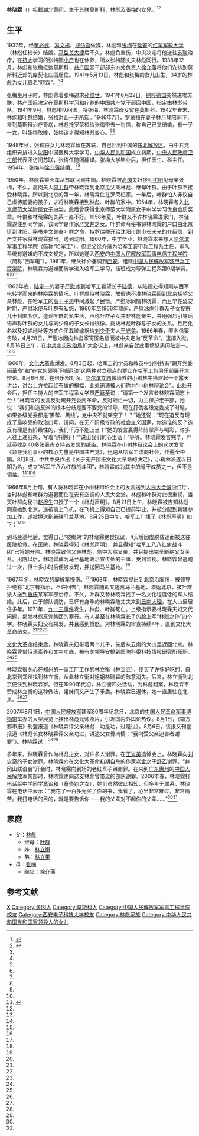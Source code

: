 '''林晓霖'''（{{bd|1941年|5月13日||}}）祖籍[[湖北|湖北]][[黄冈|黄冈]]，生于[[苏联|苏联]][[莫斯科|莫斯科]]，[[林彪|林彪]]及[[張梅|張梅]]的女兒。<ref name=ifeng>{{Cite web |url=http://news.ifeng.com/a/20141125/42568482_0.shtml |title=林彪之女林晓霖等出席湘江战役80周年纪念会，凤凰网，2014-11-25 |access-date=2014-11-27 |archive-date=2021-05-11 |archive-url=https://web.archive.org/web/20210511134133/https://news.ifeng.com/a/20141125/42568482_0.shtml |dead-url=no }}</ref><ref name=tengxun>{{Cite web |url=http://news.qq.com/a/20110426/000778.htm |title=林晓霖替父亲谢罪不赞成妹妹为林彪翻案，腾讯，2011-04-26 |access-date=2014-11-27 |archive-date=2014-12-05 |archive-url=https://web.archive.org/web/20141205034411/http://news.qq.com/a/20110426/000778.htm |dead-url=no }}</ref>

==生平==
1937年，经[[董必武|董必武]]、[[冯文彬|冯文彬]]、[[成仿吾|成仿吾]]做媒，林彪和[[张梅|张梅]]在[[延安|延安]]的[[抗大|红军军政大学]]（林彪任校长）结婚。[[平型关大捷|平型关大捷]]后不久，林彪负重伤，中央决定将他送往[[苏联|苏联]]治疗，在[[抗大|抗大]]学习的张梅因[[小产|小产]]也在休养，所以张梅随丈夫林彪同行。1938年12月，林彪和张梅抵达莫斯科，[[共产国际|共产国际]]干部部东方处负责人[[徐介藩|徐介藩]]将他们安排到莫斯科近郊的库契诺庄园居住。1941年5月13日，林彪和张梅的女儿出生，34岁的林彪为女儿取名“晓霖”。<ref name=ifeng/><ref name=tengxun/>

张梅坐月子时，林彪背着张梅追求[[孙维世|孙维世]]。1941年6月22日，[[纳粹德国|纳粹德国]]突然进攻苏联，共产国际决定在莫斯科学习和疗养的[[中国共产党|中国共产党]]干部回中国，指定由林彪带队。1941年9月，林彪带队回国，将张梅、林晓霖母女留在莫斯科。1942年春末，林彪和[[叶群|叶群]]结婚，张梅对此一无所知。1946年7月，[[罗荣桓|罗荣桓]]在妻子[[林月琴|林月琴]]陪同下，来到莫斯科治疗肾病，林彪托罗荣桓给张梅带去一封信，称自己已又结婚，有一子一女，叫张梅改嫁，张梅这才得知林彪变心。<ref name=ifeng/><ref name=tengxun/>

1948年秋，张梅将女儿林晓霖留在苏联，自己回到中国的[[东北解放区|东北解放区]]，由中共党组织安排进入[[沈阳|沈阳]]中国医科大学学习。[[中华人民共和国|中华人民共和国]]成立初期，[[中央人民政府卫生部|中央人民政府卫生部]]代表团访问苏联，张梅任随团翻译。张梅大学毕业后，担任医生、科主任。1954年，张梅与[[徐介藩|徐介藩]]结婚。<ref name=ifeng/><ref name=tengxun/>

1950年，林晓霖乘火车从苏联回到中国。林晓霖被[[高岗|高岗]]夫妇接到[[沈阳|沈阳]]见母亲张梅，不久，高岗夫人[[李力群|李力群]]带林晓霖到北京见父亲林彪、继母叶群。由于叶群不接受林晓霖，所以到北京的第一年，林晓霖住在罗荣桓家。一年后，叶群怕人非议自己虐待前妻的孩子，才将林晓霖接到林彪、叶群的家中。1954年，林晓霖考入[[北京师范大学附属女子中学|北京师范大学附属女子中学]]，此后曾获得北京师范大学附属女子中学学习优良金质奖章。叶群和林晓霖的关系一直不好。1958年夏，叶群又不许林晓霖进家门，林晓霖遂住到同学家，该同学是作家[[严文井|严文井]]之女。叶群命令秘书将林晓霖的户口由北京迁到[[沈阳|沈阳]]，秘书[[李文普|李文普]]奉叶群之命，持[[罗瑞卿|罗瑞卿]]开给沈阳市副市长[[宋光|宋光]]的介绍信，到严文井家将林晓霖接出，送到沈阳。1960年，中学毕业，林晓霖本来想入[[哈尔滨军事工程学院|哈尔滨军事工程学院]]（简称“哈军工”），但继父徐介藩为哈军工装甲兵工程系主任，军队系统有避嫌的不成文规定，所以她遂入[[西安|西安]]的[[中国人民解放军军事电信工程学院|中国人民解放军军事电信工程学院]]（简称“西军电”）。1961年，继父徐介藩调到[[西安|西安]]，组建[[中国人民解放军装甲兵工程学院|中国人民解放军装甲兵工程学院]]，林晓霖为避嫌而转学进入哈军工学习，插班成为导弹工程系第9期学员。<ref name=ifeng/><ref name=tengxun/><ref name=fuqin>{{Cite web |url=http://news.qq.com/a/20101104/000697.htm |title=林晓霖：我的父亲是林彪，腾讯，2010-11-04 |access-date=2014-11-27 |archive-date=2019-06-17 |archive-url=https://web.archive.org/web/20190617124242/https://news.qq.com/a/20101104/000697.htm |dead-url=no }}</ref>

1962年底，[[陆定一|陆定一]]的妻子[[严慰冰|严慰冰]]到哈军工看望长子[[陆德|陆德]]，从陆德处得知刚从西军电转学而来的林晓霖的情况。叶群虐待林晓霖，放假也不准林晓霖回到北京探望父亲林彪，在哈军工的[[高干子弟|高干子弟]]中间激起了民愤。严慰冰同情林晓霖，而且早在延安时期，严慰冰便与叶群有私怨，1960年至1966年期间，严慰冰向[[叶群|叶群]]及子女投寄几十封匿名信，造谣叶群的私生活，声称叶群子女并非林彪亲生，并用强烈引导话语声称叶群的女儿与刘少奇的子女长得很像。挑拨林彪叶群与子女的关系。且用化名以及投递地址等方式企图栽赃嫁祸给[[刘少奇|刘少奇]]夫人[[王光美|王光美]]。1966年春，匿名信案告破，4月28日，严慰冰因向林彪家寄匿名信而被中央定为“反革命”，逮捕入狱。5月16日上午，在[[中共中央政治局|中共中央政治局]]扩大会议上，林彪亲自就此事愤怒质问陆定一。<ref name=ifeng/><ref name=tengxun/>

1966年，[[文化大革命|文化大革命]]爆发。8月3日起，哈军工的学员和教员中分别持有“踢开党委闹革命”和“在党的领导下搞运动”这两种对立观点的群众在哈军工的俱乐部展开大辩论。8月6日晨，在俱乐部对面、[[哈尔滨文庙|哈尔滨文庙]]东墙外的小树林中搭建起一个露天讲台，讲台上方拉起红布做的横幅，此处迅速被人们称为“小树林辩论会”。此处开会后，担任主持人的空军工程系女学员[[严延英|严延英]]说：“请第一个发言者林晓霖同志上台！”林晓霖的发言反对踢开党委闹革命，反对砸烂一切，力主保护老干部，她说：“我们和造反派的根本分歧是要不要党的领导，现在打倒各级党委成了时髦，如果各级党委都是‘黑帮、黑线’，党中央不就架空了！？”她还说：“现在造反有理成了最响亮的政治口号，请问，在无产阶级专政的社会主义国家，你造谁的反？造反有理是有阶级性的，我们千万不能上当！”她的发言赢得阵阵掌声与喝彩，许多人往上递纸条，写着“讲得好！”“说出我们的心里话！”等等。林晓霖发言完毕，严延英收到40多张表态支持该发言的纸条。林晓霖在小树林辩论会上的这次发言《领导我们事业的核心力量是中国共产党》，迅速从哈军工流向社会，传遍全中国。8月8日，中共中央作出《关于无产阶级文化大革命的决定》，小树林派遂以日期为名，成立“哈军工八八红旗战斗团”，林晓霖成为其中的骨干成员之一，但不是领袖。<ref name=ifeng/><ref name=tengxun/><ref name=fuqin/>

1966年8月上旬，有人将林晓霖在小树林辩论会上的发言送到[[人民大会堂|人民大会堂]]浙江厅，当时林彪和叶群为避暑而住在安有空调的人民大会堂。林彪和叶群对此很重视，当天叶群向秘书[[赵根生|赵根生]]口授了一个《林彪声明》。8月21日上午，林晓霖被告知林彪同意她到北京，遂被骗上飞机，在飞机上得知自己已提前毕业，并被分配到新疆参加工作，遂被押送到[[新疆|新疆]]马兰基地。8月25日中午，哈军工广播了《林彪声明》如下：<ref name=ifeng/><ref name=tengxun/>

{{引用|
林副主席8月21日下午在某地接见哈尔滨工程学院部分同学时对有关林晓霖问题的指示：

晓霖因长期不接受我们教育，屡教不改，处处与我们作对，而且还有后台指挥她，政治上非常落后，表现很不好，背着我们在外边做了一些坏事，因此，九年来我拒绝见她，九年来已与她断绝来往，只是在经济上供给她，并屡次交代学校严格教育她，等待她的转变，但她一直表现不好，她一贯反对我。因此，她在外边的一切表态都不能代表我的意见。她的所有错误言行和种种不良表现，都希望广大革命师生对她进行严肃的揭露、批评和教育，使她思想得到改造，痛改前非。请你们转告她，希望她在这次“文化大革命”中高举[[毛泽东思想|毛泽东思想]]伟大红旗，听毛主席的话，真正和革命师生站在一起，向[[牛鬼蛇神|牛鬼蛇神]]进行坚决斗争和揭露，真正参加无产阶级文化大革命运动。

以上情况，请你们转告国防科委首长及[[潘复生|潘复生]]同志并[[中共黑龙江省委|黑龙江省委]]，转告哈尔滨有关院校革命师生员工同志。
}}

到马兰基地后，觉得自己“被绑架”的林晓霖绝食抗议，4天后因虚脱昏迷而被送往医院抢救。在医院，林晓霖得知《林彪声明》，并且得知“哈军工八八红旗战斗团”已将她开除。林晓霖致信父亲林彪，信中大骂父亲，并且提出完全断绝父女关系。出院以后，林晓霖成为马兰基地政治宣传处的干事，受到监视。林晓霖曾逃跑过一次，但十多小时后便被发现，押送回马兰基地。<ref name=fuqin/>

1967年冬，林晓霖的脚被车撞伤。<ref name=fuqin/>1968年，林晓霖提出到北京治脚伤，被领导拒绝称“北京有指示，不许回去”。林晓霖随即又逃离马兰基地，潜返北京，被叶群派人送到[[重庆|重庆]]某军军部治疗。不久，叶群又替林晓霖找了一名文化程度低的军人结婚。此后，由于部队调防，已怀有身孕的林晓霖随丈夫来到[[云南|云南]][[大理|大理]]，在大山里居住多年。1971年，[[九一三事件|九一三事件]]发生，林彪、叶群死亡。上级指示要林晓霖夫妇交代问题，揭发林彪反党集团的罪行。有人甚至在林晓霖长子的脸上写“林贼之孙”四个字。林晓霖夫妇没有揭发，并且感到愤怒。对林晓霖的审查持续4年，直到文化大革命结束。<ref name=ifeng/><ref name=tengxun/><ref name=fuqin/>

[[文化大革命|文化大革命]]结束后，林晓霖夫妇带着两个儿子，先后从云南的大山里返回北京。林晓霖凭借[[俄语|俄语]]素养和文字功底，被有关领导安排到[[国防科委|国防科委]]科技情报研究所任职。<ref name=ifeng/><ref name=tengxun/>

林晓霖很关心在[[郑州|郑州]]的一家工厂工作的[[林立衡|林立衡]]（林豆豆），便买了许多好吃的，自北京到郑州找到林立衡，从此林立衡对姐姐林晓霖的敌意消失。后来，林立衡到北京便住到林晓霖家。但在1990年代初，林立衡四处活动，为林彪翻案，林晓霖不赞成林立衡的这种做法，姐妹间又产生了矛盾。林晓霖已退休，她一直居住在北京。<ref name=ifeng/><ref name=tengxun/>

2007年8月1日，[[中国人民解放军|中国人民解放军]]建军80周年纪念日，北京的[[中国人民革命军事博物馆|中国人民革命军事博物馆]]举办的大型展览上挂出林彪元帅照片，引发国内外舆论热议。8月1日，《南方都市报》刊登报道《林晓霖评父亲林彪：功是功，过是过》。8月6日，该报又刊登报道《林彪长女林晓霖评父亲功过，讲述父女骨肉情：“我向受父亲迫害者谢罪”》。林晓霖说：<ref name=ifeng/><ref name=tengxun/>

{{引用|“‘文化大革命’是毛泽东策划、发动和领导的，他要负主要的责任，这是党中央历史决议明确了的。我父亲对‘文革’造成灾难，对不起人民、对不起党、对不起老战友、对不起老部下、对不起他战斗过的地方的父老乡亲。我不是毛泽东的女儿，我是林彪的女儿，所以我义不容辞地对遭父亲迫害的人、受他牵连的人谢罪……见到‘文革’中受迫害的人和因‘913’事件受到牵连的人，我感到羞愧、感到痛心……自古以来，父债子还，但这笔债太沉重了，它浸透了千百万受害者的血泪，对他们来说，那是刻骨铭心的……”}}

多年来，林晓霖曾作为林彪之女，对许多人谢罪。在[[王光美|王光美]]追悼会上，林晓霖向[[刘少奇|刘少奇]]的子女谢罪。林晓霖向在文化大革命初期自杀的作家[[老舍|老舍]]之子[[舒乙|舒乙]]谢罪。“井冈山联谊会”开会时，林晓霖向到场的老红军子弟谢罪。在来到[[广东|广东]][[惠州|惠州]]的[[中国人民解放军|中国人民解放军]]某部时，林晓霖也向这支林彪曾带过的部队谢罪。2006年春，林晓霖打电话给中学同学[[章诒和|章诒和]]（[[章伯钧|章伯钧]]之女），她们虽然彼此相知，但多年无联系，林晓霖在电话中表示：“我花了一百多元买了你的书，我看了，心里非常难过，非常痛苦。我打电话的目的，就是要告诉你——我的父辈对不起你的父辈……”<ref name=ifeng/><ref name=tengxun/>

==家庭==
*父：[[林彪|林彪]]
**继母：[[叶群|叶群]]
**妹：[[林立衡|林立衡]]
**弟：[[林立果|林立果]]
*母：[[张梅|张梅]]
**继父：[[徐介藩|徐介藩]]

==参考文献==
{{reflist}}

{{DEFAULTSORT:Lin林}}
[[Category:林姓|X]]
[[Category:黄冈人|Category:黄冈人]]
[[Category:莫斯科人|Category:莫斯科人]]
[[Category:中国人民解放军军事工程学院校友|Category:中国人民解放军军事工程学院校友]]
[[Category:西安电子科技大学校友|Category:西安电子科技大学校友]]
[[Category:林彪家族|Category:林彪家族]]
[[Category:中华人民共和国党和国家领导人的女儿|Category:中华人民共和国党和国家领导人的女儿]]